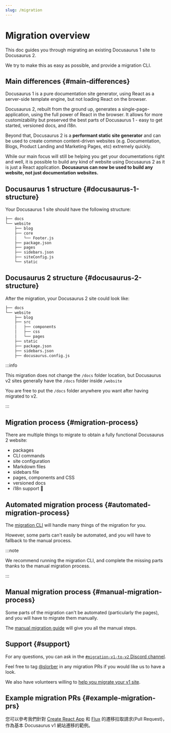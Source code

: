 ```yaml
---
slug: /migration
---
```


# Migration overview

This doc guides you through migrating an existing Docusaurus 1 site to Docusaurus 2.

We try to make this as easy as possible, and provide a migration CLI.

## Main differences {#main-differences}

Docusaurus 1 is a pure documentation site generator, using React as a server-side template engine, but not loading React on the browser.

Docusaurus 2, rebuilt from the ground up, generates a single-page-application, using the full power of React in the browser. It allows for more customizability but preserved the best parts of Docusaurus 1 - easy to get started, versioned docs, and i18n.

Beyond that, Docusaurus 2 is a **performant static site generator** and can be used to create common content-driven websites (e.g. Documentation, Blogs, Product Landing and Marketing Pages, etc) extremely quickly.

While our main focus will still be helping you get your documentations right and well, it is possible to build any kind of website using Docusaurus 2 as it is just a React application. **Docusaurus can now be used to build any website, not just documentation websites.**

## Docusaurus 1 structure {#docusaurus-1-structure}

Your Docusaurus 1 site should have the following structure:

```bash
├── docs
└── website
    ├── blog
    ├── core
    │   └── Footer.js
    ├── package.json
    ├── pages
    ├── sidebars.json
    ├── siteConfig.js
    └── static
```

## Docusaurus 2 structure {#docusaurus-2-structure}

After the migration, your Docusaurus 2 site could look like:

```sh
├── docs
└── website
    ├── blog
    ├── src
    │   ├── components
    │   ├── css
    │   └── pages
    ├── static
    ├── package.json
    ├── sidebars.json
    ├── docusaurus.config.js
```

:::info

This migration does not change the `/docs` folder location, but Docusaurus v2 sites generally have the `/docs` folder inside `/website`

You are free to put the `/docs` folder anywhere you want after having migrated to v2.

:::

## Migration process {#migration-process}

There are multiple things to migrate to obtain a fully functional Docusaurus 2 website:

- packages
- CLI commands
- site configuration
- Markdown files
- sidebars file
- pages, components and CSS
- versioned docs
- i18n support 🚧

## Automated migration process {#automated-migration-process}

The [migration CLI](./migration-automated.mdx) will handle many things of the migration for you.

However, some parts can't easily be automated, and you will have to fallback to the manual process.

:::note

We recommend running the migration CLI, and complete the missing parts thanks to the manual migration process.

:::

## Manual migration process {#manual-migration-process}

Some parts of the migration can't be automated (particularly the pages), and you will have to migrate them manually.

The [manual migration guide](./migration-manual.mdx) will give you all the manual steps.

## Support {#support}

For any questions, you can ask in the [`#migration-v1-to-v2` Discord channel](https://discord.gg/C3P6CxMMxY).

Feel free to tag [@slorber](https://github.com/slorber) in any migration PRs if you would like us to have a look.

We also have volunteers willing to [help you migrate your v1 site](https://github.com/facebook/docusaurus/issues/1834).

## Example migration PRs {#example-migration-prs}

您可以參考我們針對 [Create React App](https://github.com/facebook/create-react-app/pull/7785) 和 [Flux](https://github.com/facebook/flux/pull/471) 的遷移拉取請求(Pull Request)，作為基本 Docusaurus v1 網站遷移的範例。